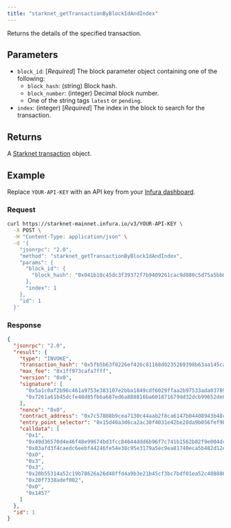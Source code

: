 ```yaml
---
title: "starknet_getTransactionByBlockIdAndIndex"
---
```



Returns the details of the specified transaction.

## Parameters

- `block_id`: [*Required*] The block parameter object containing one of the following:
  - `block_hash`: (string) Block hash.
  - `block_number`: (integer) Decimal block number.
  - One of the string tags `latest` or `pending`.
- `index`: (integer) [*Required*] The index in the block to search for the transaction.

## Returns

A [Starknet transaction](https://docs.starknet.io/documentation/architecture_and_concepts/Network_Architecture/transactions/)
object.

## Example

Replace `YOUR-API-KEY` with an API key from your [Infura dashboard](https://infura.io/dashboard).

### Request

<Tabs>
<TabItem value="cURL">

```bash
curl https://starknet-mainnet.infura.io/v3/YOUR-API-KEY \
  -X POST \
  -H "Content-Type: application/json" \
  -d '{
    "jsonrpc": "2.0",
    "method": "starknet_getTransactionByBlockIdAndIndex",
    "params": {
      "block_id": {
        "block_hash": "0x041b10c45dc3f39372f7b9409261cac9d880c5d75a5bb077d028db20b1bd76c4"
      },
      "index": 1
    },
    "id": 1
  }'
```

</TabItem>
</Tabs>

### Response

<Tabs>
<TabItem value="JSON">

```json
{
  "jsonrpc": "2.0",
  "result": {
    "type": "INVOKE",
    "transaction_hash": "0x5fb5b63f0226ef426c81168d0235269398b63aa145ca6a3c47294caa691cfdc",
    "max_fee": "0x1ff973cafa7fff",
    "version": "0x0",
    "signature": [
      "0x5a1c0af2b96c461a9753e383107e2bba1849cdf6029ffaa2b97533ada03789f",
      "0x7261a61b45dcfe48d85fb6a687ed6a888816ba601871679dd32dcb99652de84"
    ],
    "nonce": "0x0",
    "contract_address": "0x7c57808b9cea7130c44aab2f8ca6147b04408943b48c6d8c3c83eb8cfdd8c0b",
    "entry_point_selector": "0x15d40a3d6ca2ac30f4031e42be28da9b056fef9bb7357ac5e85627ee876e5ad",
    "calldata": [
      "0x1",
      "0x49d36570d4e46f48e99674bd3fcc84644ddd6b96f7c741b1562b82f9e004dc7",
      "0x83afd3f4caedc6eebf44246fe54e38c95e3179a5ec9ea81740eca5b482d12e",
      "0x0",
      "0x3",
      "0x3",
      "0x20b55314a52c19b78626a26d48ffd4a9b3e21b45cf3bc7bdf01ea52c4088860",
      "0x20f7338adef002",
      "0x0",
      "0x1457"
    ]
  },
  "id": 1
}
```

</TabItem>
</Tabs>
